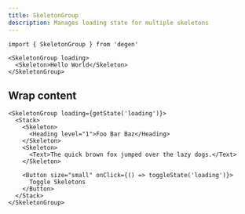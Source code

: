 ```yaml
---
title: SkeletonGroup
description: Manages loading state for multiple skeletons
---
```


```tsx
import { SkeletonGroup } from 'degen'
```

```tsx expand=true live=true
<SkeletonGroup loading>
  <Skeleton>Hello World</Skeleton>
</SkeletonGroup>
```

## Wrap content

```tsx live=true
<SkeletonGroup loading={getState('loading')}>
  <Stack>
    <Skeleton>
      <Heading level="1">Foo Bar Baz</Heading>
    </Skeleton>
    <Skeleton>
      <Text>The quick brown fox jumped over the lazy dogs.</Text>
    </Skeleton>

    <Button size="small" onClick={() => toggleState('loading')}>
      Toggle Skeletons
    </Button>
  </Stack>
</SkeletonGroup>
```
